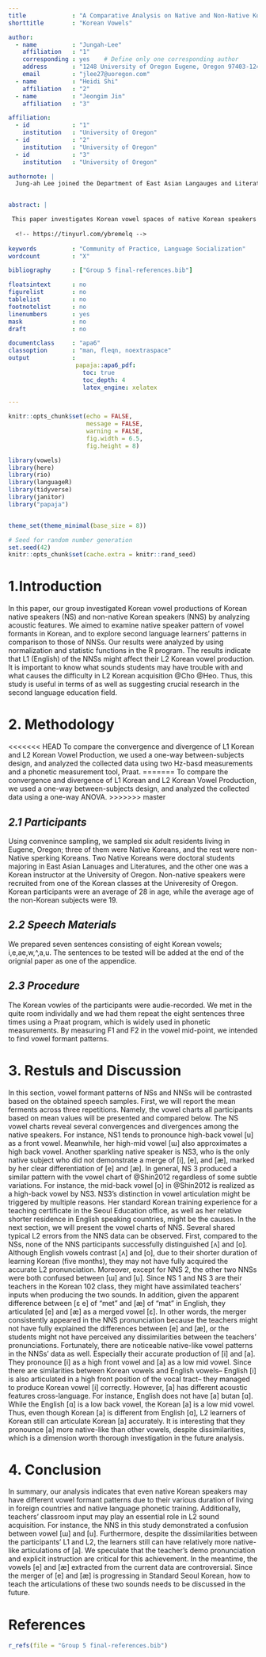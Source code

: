 ```yaml
---
title             : "A Comparative Analysis on Native and Non-Native Korean Speakers' Vowel Productions"
shorttitle        : "Korean Vowels"

author: 
  - name          : "Jungah-Lee"
    affiliation   : "1"
    corresponding : yes    # Define only one corresponding author
    address       : "1248 University of Oregon Eugene, Oregon 97403-1248"
    email         : "jlee27@uoregon.com"
  - name          : "Heidi Shi"
    affiliation   : "2"
  - name          : "Jeongim Jin"
    affiliation   : "3"

affiliation:
  - id            : "1"
    institution   : "University of Oregon"
  - id            : "2"
    institution   : "University of Oregon"
  - id            : "3"
    institution   : "University of Oregon"

authornote: |
  Jung-ah Lee joined the Department of East Asian Langauges and Literatures at the Unviersity of Oregon at 2017.


abstract: |

 This paper investigates Korean vowel spaces of native Korean speakers (NS) and non-native Korean speakers (NNS, L1: English). The vowel production of NS and NNS were compared. All the speakers recorded eight Korean cardinal vowels, which are [i], [e], [ae], [W], [A], [o], [u], and [a] three times. A preceding consonant was lenis fricative [s] sound of Korean. The participants’ production was normalized by using Lobanov normalization function in the R program. Results show that NNS cannot differentiate the Korean mid-vowels and back vowels such as [A], [o], and [u]. This research can be helpful to investigate that L1 English can affect the L2 Korean learners’ vowel pronunciation.   
 
  <!-- https://tinyurl.com/ybremelq -->
  
keywords          : "Community of Practice, Language Socialization"
wordcount         : "X"

bibliography      : ["Group 5 final-references.bib"]

floatsintext      : no
figurelist        : no
tablelist         : no
footnotelist      : no
linenumbers       : yes
mask              : no
draft             : no

documentclass     : "apa6"
classoption       : "man, fleqn, noextraspace"
output            : 
                   papaja::apa6_pdf:
                     toc: true
                     toc_depth: 4
                     latex_engine: xelatex
                    
---
```


```r
knitr::opts_chunk$set(echo = FALSE, 
                      message = FALSE,
                      warning = FALSE,
                      fig.width = 6.5,
                      fig.height = 8)

library(vowels)
library(here)
library(rio)
library(languageR)
library(tidyverse)
library(janitor)
library("papaja")


theme_set(theme_minimal(base_size = 8))

```

```r
# Seed for random number generation
set.seed(42)
knitr::opts_chunk$set(cache.extra = knitr::rand_seed)
```


\newpage

# **1.Introduction**
In this paper, our group investigated Korean vowel productions of Korean native speakers (NS) and non-native Korean speakers (NNS) by analyzing acoustic features. We aimed to examine native speaker pattern of vowel formants in Korean, and to explore second language learners’ patterns in comparison to those of NNSs. Our results were analyzed by using normalization and statistic functions in the R program. The results indicate that L1 (English) of the NNSs might affect their L2 Korean vowel production. It is important to know what sounds students may have trouble with and what causes the difficulty in L2 Korean acquisition @Cho @Heo. Thus, this study is useful in terms of as well as suggesting crucial research in the second language education field. 

# **2. Methodology**
<<<<<<< HEAD
To compare the convergence and divergence of L1 Korean and L2 Korean Vowel Production, we used a one-way between-subjects design, and analyzed the collected data using two Hz-basd measurements and a phonetic measurement tool, Praat. 
=======
To compare the convergence and divergence of L1 Korean and L2 Korean Vowel Production, we used a one-way between-subjects design, and analyzed the collected data using a one-way ANOVA.
>>>>>>> master

## *2.1 Participants*
Using convenince sampling, we sampled six adult residents living in Eugene, Oregon; three of them were Native Koreans, and the rest were non-Native sperking Koreans. Two Native Koreans were doctoral students majoring in East Asian Lanuages and Literatures, and the other one was a Korean instructor at the University of Oregon. Non-native speakers were recruited from one of the Korean classes at the Univeresity of Oregon. Korean participants were an average of 28 in age, while the average age of the non-Korean subjects were 19. 

## *2.2 Speech Materials*
We prepared seven sentences consisting of eight Korean vowels; i,e,ae,w,^,a,u. The sentences to be tested will be added at the end of the orignial paper as one of the appendice. 

## *2.3 Procedure*
The Korean vowles of the participants were audie-recorded. We met in the quite room individally and we had them repeat the eight sentences three times using a Praat program, which is widely used in phonetic measurements. By measuring F1 and F2 in the vowel mid-point, we intended to find vowel formant patterns. 

# **3. Restuls and Discussion**
In this section, vowel formant patterns of NSs and NNSs will be contrasted based on the obtained speech samples. First, we will report the mean ferments across three repetitions. Namely, the vowel charts all participants based on mean values will be presented and compared below. 
The NS vowel charts reveal several convergences and divergences among the native speakers. For instance, NS1 tends to pronounce high-back vowel [u] as a front vowel. Meanwhile, her high-mid vowel [ɯ] also approximates a high back vowel. Another sparkling native speaker is NS3, who is the only native subject who did not demonstrate a merge of [i], [e], and [æ], marked by her clear differentiation of [e] and [æ]. In general, NS 3 produced a similar pattern with the vowel chart of @Shin2012 regardless of some subtle variations. For instance, the mid-back vowel [o] in @Shin2012 is realized as a high-back vowel by NS3. NS3’s distinction in vowel articulation might be triggered by multiple reasons. Her standard Korean training experience for a teaching certificate in the Seoul Education office, as well as her relative shorter residence in English speaking countries, might be the causes.
In the next section, we will present the vowel charts of NNS. Several shared typical L2 errors from the NNS data can be observed. First, compared to the NSs, none of the NNS participants successfully distinguished [ʌ] and [o]. Although English vowels contrast [ʌ] and [o], due to their shorter duration of learning Korean (five months), they may not have fully acquired the accurate L2 pronunciation. Moreover, except for NNS 2, the other two NNSs were both confused between [ɯ] and [u]. Since NS 1 and NS 3 are their teachers in the Korean 102 class, they might have assimilated teachers’ inputs when producing the two sounds. In addition, given the apparent difference between [ɛ e] of “met” and [æ] of “mat” in English, they articulated [e] and [æ] as a merged vowel [ɛ]. In other words, the merger consistently appeared in the NNS pronunciation because the teachers might not have fully explained the differences between [e] and [æ], or the students might not have perceived any dissimilarities between the teachers’ pronunciations. 
Fortunately, there are noticeable native-like vowel patterns in the NNSs’ data as well. Especially their accurate production of [i] and [a]. They pronounce [i] as a high front vowel and [a] as a low mid vowel. Since there are similarities between Korean vowels and English vowels-- English [i] is also articulated in a high front position of the vocal tract-- they managed to produce Korean vowel [i] correctly. However, [a] has different acoustic features cross-language. For instance, English does not have [a] butan [ɑ]. While the English [ɑ] is a low back vowel, the Korean [a] is a low mid vowel. Thus, even though Korean [a] is different from English [ɑ], L2 learners of Korean still can articulate Korean [a] accurately. It is interesting that they pronounce [a] more native-like than other vowels, despite dissimilarities, which is a dimension worth thorough investigation in the future analysis.

# **4. Conclusion**
In summary, our analysis indicates that even native Korean speakers may have different vowel formant patterns due to their various duration of living in foreign countries and native language phonetic training. Additionally, teachers’ classroom input may play an essential role in L2 sound acquisition. For instance, the NNS in this study demonstrated a confusion between vowel [ɯ] and [u]. Furthermore, despite the dissimilarities between the participants’ L1 and L2, the learners still can have relatively more native-like articulations of [a]. We speculate that the teacher’s demo pronunciation and explicit instruction are critical for this achievement. In the meantime, the vowels [e] and [æ] extracted from the current data are controversial. Since the merger of [e] and [æ] is progressing in Standard Seoul Korean, how to teach the articulations of these two sounds needs to be discussed in the future.
\newpage

# **References**
```r
r_refs(file = "Group 5 final-references.bib")
```

\begingroup
\setlength{\parindent}{-0.5in}
\setlength{\leftskip}{0.5in}

<div id = "refs"></div>
\endgroup
